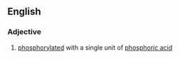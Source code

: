 ==English==

===Adjective===
{{en-adj|-}}

# {{context|biochemistry}} [[phosphorylated]] with a single unit of [[phosphoric acid]]